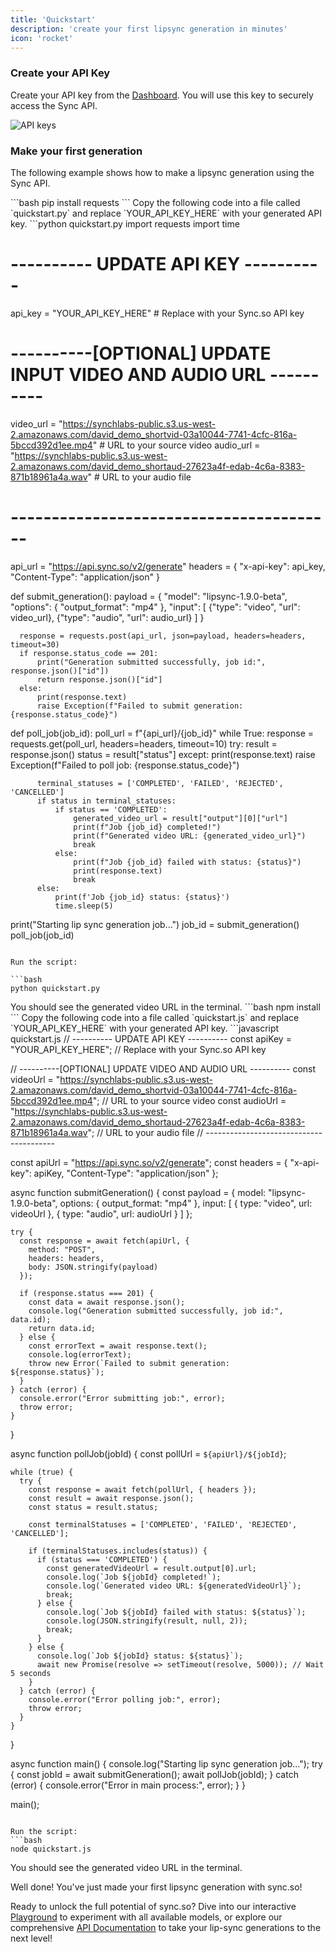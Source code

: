 ```yaml
---
title: 'Quickstart'
description: 'create your first lipsync generation in minutes'
icon: 'rocket'
---
```


### Create your API Key

Create your API key from the [Dashboard](https://sync.so/keys). You will use this key to securely access the Sync API.

![API keys](/images/quickstart/api-keys.png)

### Make your first generation

The following example shows how to make a lipsync generation using the Sync API.

<AccordionGroup>
  <Accordion title="Python">
  <Steps>
  <Step title="Install dependencies">
  ```bash
  pip install requests
  ```
  </Step>
  <Step title="Make your first generation">
  Copy the following code into a file called `quickstart.py` and replace `YOUR_API_KEY_HERE` with your generated API key.
  ```python quickstart.py
  import requests
  import time

  # ---------- UPDATE API KEY ----------
  api_key = "YOUR_API_KEY_HERE"  # Replace with your Sync.so API key

  # ----------[OPTIONAL] UPDATE INPUT VIDEO AND AUDIO URL ----------
  video_url = "https://synchlabs-public.s3.us-west-2.amazonaws.com/david_demo_shortvid-03a10044-7741-4cfc-816a-5bccd392d1ee.mp4"  # URL to your source video
  audio_url = "https://synchlabs-public.s3.us-west-2.amazonaws.com/david_demo_shortaud-27623a4f-edab-4c6a-8383-871b18961a4a.wav"  # URL to your audio file
  # ----------------------------------------

  api_url = "https://api.sync.so/v2/generate"
  headers = {
      "x-api-key": api_key,
      "Content-Type": "application/json"
  }

  def submit_generation():
      payload = {
          "model": "lipsync-1.9.0-beta",
          "options": {
              "output_format": "mp4"
          },
          "input": [
              {"type": "video", "url": video_url},
              {"type": "audio", "url": audio_url}
          ]
      }

      response = requests.post(api_url, json=payload, headers=headers, timeout=30)
      if response.status_code == 201:
          print("Generation submitted successfully, job id:", response.json()["id"])
          return response.json()["id"]
      else:
          print(response.text)
          raise Exception(f"Failed to submit generation: {response.status_code}")

  def poll_job(job_id):
      poll_url = f"{api_url}/{job_id}"
      while True:
          response = requests.get(poll_url, headers=headers, timeout=10)
          try:
              result = response.json()
              status = result["status"]
          except:
              print(response.text)
              raise Exception(f"Failed to poll job: {response.status_code}")
      
          terminal_statuses = ['COMPLETED', 'FAILED', 'REJECTED', 'CANCELLED']
          if status in terminal_statuses:
              if status == 'COMPLETED':
                  generated_video_url = result["output"][0]["url"]
                  print(f"Job {job_id} completed!")
                  print(f"Generated video URL: {generated_video_url}")
                  break
              else:
                  print(f"Job {job_id} failed with status: {status}")
                  print(response.text)
                  break
          else:
              print(f'Job {job_id} status: {status}')
              time.sleep(5)

  print("Starting lip sync generation job...")
  job_id = submit_generation()
  poll_job(job_id)
  ```
  
  Run the script:

  ```bash
  python quickstart.py
  ```
  </Step>
  <Step title="Done!">
  You should see the generated video URL in the terminal.
  </Step>
  </Steps>
  </Accordion>

  <Accordion title="JavaScript">
  <Steps>
  <Step title="Install dependencies">
  ```bash
  npm install
  ```
  </Step>
  <Step title="Make your first generation">
  Copy the following code into a file called `quickstart.js` and replace `YOUR_API_KEY_HERE` with your generated API key.
  ```javascript quickstart.js
  // ---------- UPDATE API KEY ----------
  const apiKey = "YOUR_API_KEY_HERE"; // Replace with your Sync.so API key

  // ----------[OPTIONAL] UPDATE VIDEO AND AUDIO URL ----------
  const videoUrl = "https://synchlabs-public.s3.us-west-2.amazonaws.com/david_demo_shortvid-03a10044-7741-4cfc-816a-5bccd392d1ee.mp4"; // URL to your source video
  const audioUrl = "https://synchlabs-public.s3.us-west-2.amazonaws.com/david_demo_shortaud-27623a4f-edab-4c6a-8383-871b18961a4a.wav"; // URL to your audio file
  // ----------------------------------------

  const apiUrl = "https://api.sync.so/v2/generate";
  const headers = {
    "x-api-key": apiKey,
    "Content-Type": "application/json"
  };

  async function submitGeneration() {
    const payload = {
      model: "lipsync-1.9.0-beta",
      options: {
        output_format: "mp4"
      },
      input: [
        { type: "video", url: videoUrl },
        { type: "audio", url: audioUrl }
      ]
    };

    try {
      const response = await fetch(apiUrl, {
        method: "POST",
        headers: headers,
        body: JSON.stringify(payload)
      });

      if (response.status === 201) {
        const data = await response.json();
        console.log("Generation submitted successfully, job id:", data.id);
        return data.id;
      } else {
        const errorText = await response.text();
        console.log(errorText);
        throw new Error(`Failed to submit generation: ${response.status}`);
      }
    } catch (error) {
      console.error("Error submitting job:", error);
      throw error;
    }
  }

  async function pollJob(jobId) {
    const pollUrl = `${apiUrl}/${jobId}`;
    
    while (true) {
      try {
        const response = await fetch(pollUrl, { headers });
        const result = await response.json();
        const status = result.status;
        
        const terminalStatuses = ['COMPLETED', 'FAILED', 'REJECTED', 'CANCELLED'];
        
        if (terminalStatuses.includes(status)) {
          if (status === 'COMPLETED') {
            const generatedVideoUrl = result.output[0].url;
            console.log(`Job ${jobId} completed!`);
            console.log(`Generated video URL: ${generatedVideoUrl}`);
            break;
          } else {
            console.log(`Job ${jobId} failed with status: ${status}`);
            console.log(JSON.stringify(result, null, 2));
            break;
          }
        } else {
          console.log(`Job ${jobId} status: ${status}`);
          await new Promise(resolve => setTimeout(resolve, 5000)); // Wait 5 seconds
        }
      } catch (error) {
        console.error("Error polling job:", error);
        throw error;
      }
    }
  }

  async function main() {
    console.log("Starting lip sync generation job...");
    try {
      const jobId = await submitGeneration();
      await pollJob(jobId);
    } catch (error) {
      console.error("Error in main process:", error);
    }
  }

  main(); 
  ```
  
  Run the script:
  ```bash
  node quickstart.js
  ```
  </Step>
  <Step title="Done!">
  You should see the generated video URL in the terminal.
  </Step>
  </Steps>
  </Accordion>
</AccordionGroup>

Well done! You've just made your first lipsync generation with sync.so!

Ready to unlock the full potential of sync.so? Dive into our interactive [Playground](https://sync.so/login) to experiment with all available models, or explore our comprehensive [API Documentation](/api-reference) to take your lip-sync generations to the next level!
